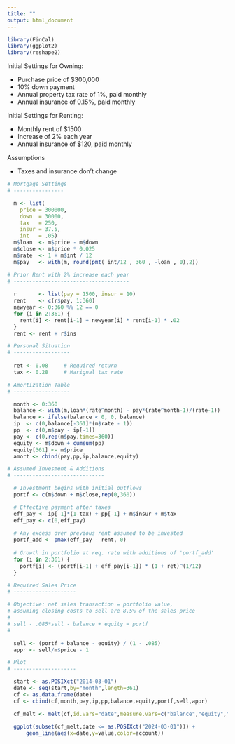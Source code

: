 ```yaml
---
title: ""
output: html_document
---
```


```r
library(FinCal)
library(ggplot2)
library(reshape2)
```

Initial Settings for Owning:

- Purchase price of $300,000
- 10% down payment
- Annual property tax rate of 1%, paid monthly
- Annual insurance of 0.15%, paid monthly

Initial Settings for Renting:

- Monthly rent of $1500
- Increase of 2% each year
- Annual insurance of $120, paid monthly

Assumptions

- Taxes and insurance don't change

```r
# Mortgage Settings
# ----------------

  m <- list(
    price = 300000,
    down  = 30000,  
    tax   = 250,
    insur = 37.5,  
    int   = .05)
  m$loan  <- m$price - m$down
  m$close <- m$price * 0.025
  m$rate  <- 1 + m$int / 12
  m$pay   <- with(m, round(pmt( int/12 , 360 , -loan , 0),2))

# Prior Rent with 2% increase each year
# -------------------------------------
 
  r       <- list(pay = 1500, insur = 10)
  rent    <- c(r$pay, 1:360)
  newyear <- 0:360 %% 12 == 0
  for (i in 2:361) {
    rent[i] <- rent[i-1] + newyear[i] * rent[i-1] * .02
  }
  rent <- rent + r$ins

# Personal Situation
# ------------------
  
  ret <- 0.08     # Required return
  tax <- 0.28     # Marignal tax rate

# Amortization Table
# ------------------

  month <- 0:360
  balance <- with(m,loan*(rate^month) - pay*(rate^month-1)/(rate-1))
  balance <- ifelse(balance < 0, 0, balance)
  ip  <- c(0,balance[-361]*(m$rate - 1))
  pp  <- c(0,m$pay - ip[-1])
  pay <- c(0,rep(m$pay,times=360))
  equity <- m$down + cumsum(pp)
  equity[361] <- m$price
  amort <- cbind(pay,pp,ip,balance,equity)

# Assumed Invesment & Additions 
# -----------------------------

  # Investment begins with initial outflows
  portf <- c(m$down + m$close,rep(0,360))

  # Effective payment after taxes
  eff_pay <- ip[-1]*(1-tax) + pp[-1] + m$insur + m$tax
  eff_pay <- c(0,eff_pay)
  
  # Any excess over previous rent assumed to be invested
  portf_add <- pmax(eff_pay - rent, 0)  
  
  # Growth in portfolio at req. rate with additions of 'portf_add'
  for (i in 2:361) {
    portf[i] <- (portf[i-1] + eff_pay[i-1]) * (1 + ret)^(1/12)
  }

# Required Sales Price
# --------------------

# Objective: net sales transaction = portfolio value,
# assuming closing costs to sell are 8.5% of the sales price
#
# sell - .085*sell - balance + equity = portf
#

  sell <- (portf + balance - equity) / (1 - .085)
  appr <- sell/m$price - 1

# Plot
# --------------------

  start <- as.POSIXct("2014-03-01")
  date <- seq(start,by="month",length=361)
  cf <- as.data.frame(date)
  cf <- cbind(cf,month,pay,ip,pp,balance,equity,portf,sell,appr)

  cf_melt <- melt(cf,id.vars="date",measure.vars=c("balance","equity","portf","sell"),variable.name="account")
  
  ggplot(subset(cf_melt,date <= as.POSIXct("2024-03-01"))) +
      geom_line(aes(x=date,y=value,color=account))
```
